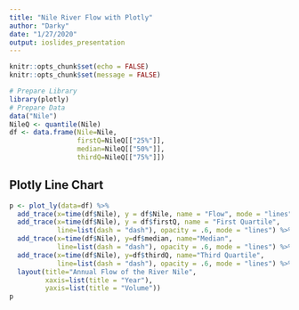 ```yaml
---
title: "Nile River Flow with Plotly"
author: "Darky"
date: "1/27/2020"
output: ioslides_presentation
---
```


```r
knitr::opts_chunk$set(echo = FALSE)
knitr::opts_chunk$set(message = FALSE)
```

```r
# Prepare Library
library(plotly)
# Prepare Data
data("Nile")
NileQ <- quantile(Nile)
df <- data.frame(Nile=Nile,
                 firstQ=NileQ[["25%"]],
                 median=NileQ[["50%"]],
                 thirdQ=NileQ[["75%"]])
```

## Plotly Line Chart
```r
p <- plot_ly(data=df) %>%
  add_trace(x=time(df$Nile), y = df$Nile, name = "Flow", mode = "lines") %>%
  add_trace(x=time(df$Nile), y = df$firstQ, name = "First Quartile", 
            line=list(dash = "dash"), opacity = .6, mode = "lines") %>%
  add_trace(x=time(df$Nile), y=df$median, name="Median", 
            line=list(dash = "dash"), opacity = .6, mode = "lines") %>%
  add_trace(x=time(df$Nile), y=df$thirdQ, name="Third Quartile", 
            line=list(dash = "dash"), opacity = .6, mode = "lines") %>%
  layout(title="Annual Flow of the River Nile",
         xaxis=list(title = "Year"),
         yaxis=list(title = "Volume"))
p
```